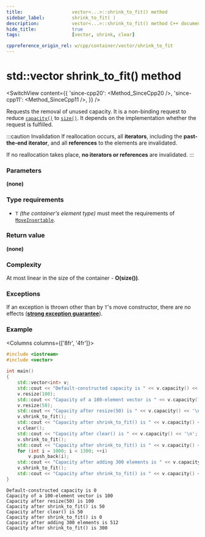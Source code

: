 ```yaml
---
title:					vector<...>::shrink_to_fit() method
sidebar_label:			shrink_to_fit( )
description:			vector<...>::shrink_to_fit() method C++ documentation
hide_title:				true
tags:					[vector, shrink, clear]

cppreference_origin_rel: w/cpp/container/vector/shrink_to_fit
---
```



<!-- Terms -->

<!----------------- Codes ---------------------->

<!-- shrink_to_fit() -->

# std::vector shrink_to_fit() method

<SwitchView content={{
	'since-cpp20': <Method_SinceCpp20 />,
	'since-cpp11': <Method_SinceCpp11 />,
}} />

Requests the removal of unused capacity.
It is a non-binding request to reduce [`capacity()`](capacity) to [`size()`](size).
It depends on the implementation whether the request is fulfilled.

:::caution Invalidation
If reallocation occurs, all **iterators**, including the **past-the-end iterator**, and all **references** to the elements are invalidated.

If no reallocation takes place, **no iterators or references** are invalidated.
:::

### Parameters

**(none)**

### Type requirements
- `T` *(the container's element type)* must meet the requirements of [`MoveInsertable`](/docs/named_req/MoveInsertable).

### Return value

**(none)**

### Complexity

At most linear in the size of the container - **O(size())**.

### Exceptions

If an exception is thrown other than by `T`'s move constructor, there are no effects ([**strong exception guarantee**](#)).

### Example

<Columns columns={['8fr', '4fr']}>
<div>

```cpp title='Main.cpp' showLineNumbers
#include <iostream>
#include <vector>
 
int main()
{
    std::vector<int> v;
    std::cout << "Default-constructed capacity is " << v.capacity() << '\n';
    v.resize(100);
    std::cout << "Capacity of a 100-element vector is " << v.capacity() << '\n';
    v.resize(50);
    std::cout << "Capacity after resize(50) is " << v.capacity() << '\n';
    v.shrink_to_fit();
    std::cout << "Capacity after shrink_to_fit() is " << v.capacity() << '\n';
    v.clear();
    std::cout << "Capacity after clear() is " << v.capacity() << '\n';
    v.shrink_to_fit();
    std::cout << "Capacity after shrink_to_fit() is " << v.capacity() << '\n';
    for (int i = 1000; i < 1300; ++i)
        v.push_back(i);
    std::cout << "Capacity after adding 300 elements is " << v.capacity() << '\n';
    v.shrink_to_fit();
    std::cout << "Capacity after shrink_to_fit() is " << v.capacity() << '\n';
}
```

</div>
<div>

```plaintext title="Possible output"
Default-constructed capacity is 0
Capacity of a 100-element vector is 100
Capacity after resize(50) is 100
Capacity after shrink_to_fit() is 50
Capacity after clear() is 50
Capacity after shrink_to_fit() is 0
Capacity after adding 300 elements is 512
Capacity after shrink_to_fit() is 300
```

</div>
</Columns>
